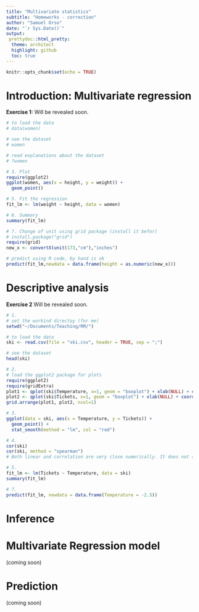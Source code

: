 ```yaml
---
title: "Multivariate statistics"
subtitle: "Homeworks - correction"
author: "Samuel Orso"
date: "`r Sys.Date()`"
output: 
 prettydoc::html_pretty:
  theme: architect
  highlight: github
  toc: true
---
```


```r
knitr::opts_chunk$set(echo = TRUE)
```

# Introduction: Multivariate regression
<div id="ex1">
**Exercise 1:** Will be revealed soon.
```r
# to load the data
# data(women)

# see the dataset
# women

# read explanations about the dataset
# ?women

# 3. Plot
require(ggplot2)
ggplot(women, aes(x = height, y = weight)) + 
  geom_point()

# 5. Fit the regression
fit_lm <- lm(weight ~ height, data = women)

# 6. Summary
summary(fit_lm)

# 7. Change of unit using grid package (install it befor)
# install.package("grid")
require(grid)
new_x <- convertX(unit(173,"cm"),"inches")

# predict using R code, by hand is ok
predict(fit_lm,newdata = data.frame(height = as.numeric(new_x)))
```

<!-- 4. The regression equation is $$ \text{weight}_i = \beta_0 + \beta_1 \text{height}_i + \varepsilon_i,\quad i = 1,\dots,15.$$ -->

<!-- 6. The estimated regression equation is $$ \widehat{\text{weight}}_i = `r round(fit_lm$coefficients[1],2)` + `r round(fit_lm$coefficients[2],2)` \text{height}_i,\quad i = 1,\dots,15. $$ -->

<!-- 7. We simply replace the new *Height* in the estimated regression equation to obtain the predicted weight $\widehat{\text{weight}}^{\text{new}}$. The new *Height* needs to be changed to the right unit (from meters to inches). 173 cm is about `r round(as.numeric(new_x),2)` inches (see `R` code). We thus have $$ \widehat{\text{weight}}^{\text{new}} =  `r round(fit_lm$coefficients[1],2)` + `r round(fit_lm$coefficients[2],2)` \text{height}^{\text{new}} \approx `r round(round(fit_lm$coefficients[1],2) + round(fit_lm$coefficients[2],2) * round(as.numeric(new_x),2),2)`. $$ -->
</div>

# Descriptive analysis
<div id="ex2">
**Exercise 2** Will be revealed soon.
```r
# 1.
# set the workind directoy (for me)
setwd("~/Documents/Teaching/RM/")

# to load the data
ski <- read.csv(file = "ski.csv", header = TRUE, sep = ";")

# see the dataset
head(ski)

# 2.
# load the ggplot2 package for plots
require(ggplot2)
require(gridExtra)
plot1 <- qplot(ski$Temperature, x=1, geom = "boxplot") + xlab(NULL) + coord_flip()
plot2 <- qplot(ski$Tickets, x=1, geom = "boxplot") + xlab(NULL) + coord_flip()
grid.arrange(plot1, plot2, ncol=1)

# 3.
ggplot(data = ski, aes(x = Temperature, y = Tickets)) + 
  geom_point() + 
  stat_smooth(method = "lm", col = "red")

# 4.
cor(ski)
cor(ski, method = "spearman")
# Both linear and correlation are very close numerically. It does not seem to have outliers. Also on the boxplots and scatterplot, no points seem to be outliers.

# 5. 
fit_lm <- lm(Tickets ~ Temperature, data = ski)
summary(fit_lm)

# 7.
predict(fit_lm, newdata = data.frame(Temperature = -2.5))
```

<!-- 6. The estimated regression equation is $$ \widehat{\text{Tickets}}_i = `r round(fit_lm$coefficients[1],2)` + `r round(fit_lm$coefficients[2],2)` \text{Temperature}_i,\quad i = 1,\dots,`r nrow(ski)`$$. -->

</div>

# Inference

# Multivariate Regression model
(coming soon)  

# Prediction
(coming soon)
